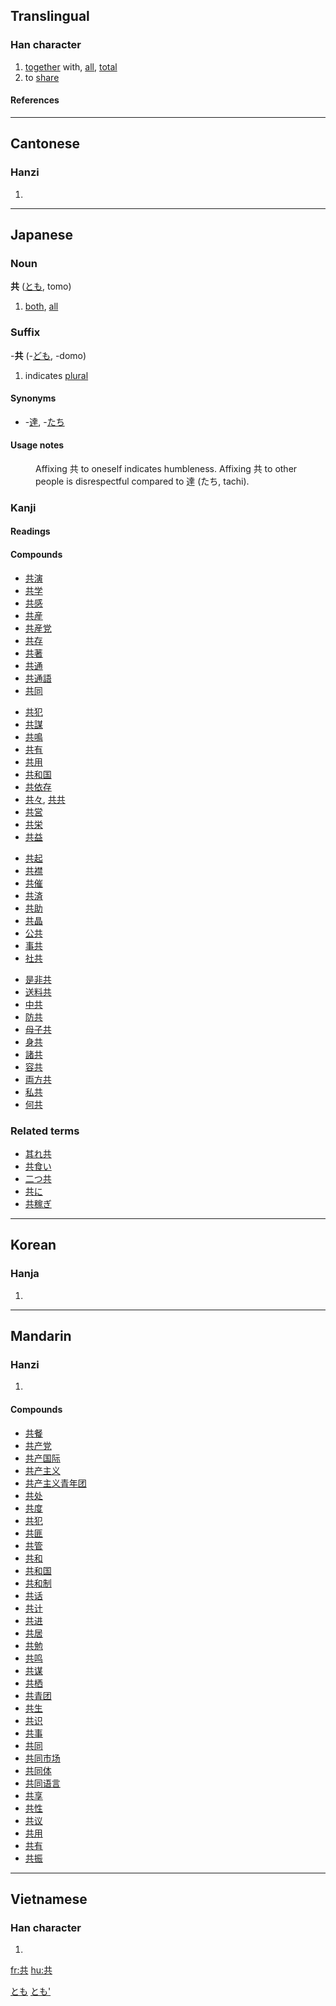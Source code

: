 ==Translingual==
===Han character===
{{Han char|rad=八|as=04|sn=6|four=4480<sub>1</sub>|canj=廿金 (TC)}}
# [[together]] with, [[all]], [[total]]
# to [[share]]
====References====
{{Han ref|kx=0127.050|dkj=01458|dj=0283.060|hdz=10243.020|uh=5171|ud=20849|bh=A640|bd=42560}}
----
==Cantonese==
===Hanzi===
{{yue-hanzi|jyut=|y=gung6}}
# {{defn|Cantonese}}
----
== Japanese ==


===Noun===
[[Category:Japanese nouns|とも]]
'''共''' ([[とも]], tomo)
# [[both]], [[all]]


===Suffix===
[[Category:Japanese suffixes|とも']]
-'''共''' (-[[ども]], -domo)
# indicates [[plural]]
====Synonyms====
*-[[達]], -[[たち]]
====Usage notes====
: Affixing 共 to oneself indicates humbleness. Affixing 共 to other people is disrespectful compared to 達 (たち, tachi).

===Kanji===
{{ja-kanji|grade=|rs=八04}}
====Readings====
{{ja-readings|on=[[きょう]] (kyō)|kun=[[とも]] (tomo), [[ともに]] (tomoni), [[ども]] (domo)}}

====Compounds====
{{top4}}
*[[共演]]
*[[共学]]
*[[共感]]
*[[共産]]
*[[共産党]]
*[[共存]]
*[[共著]]
*[[共通]]
*[[共通語]]
*[[共同]]
{{mid4}}
*[[共犯]]
*[[共謀]]
*[[共鳴]]
*[[共有]]
*[[共用]]
*[[共和国]]
*[[共依存]]
*[[共々]], [[共共]]
*[[共営]]
*[[共栄]]
*[[共益]]
{{mid4}}
*[[共起]]
*[[共襟]]
*[[共催]]
*[[共済]]
*[[共助]]
*[[共晶]]
*[[公共]]
*[[事共]]
*[[社共]]
{{mid4}}
*[[是非共]]
*[[送料共]]
*[[中共]]
*[[防共]]
*[[母子共]]
*[[身共]]
*[[諸共]]
*[[容共]]
*[[両方共]]
*[[私共]]
*[[何共]]
{{bottom}}

===Related terms===
*[[其れ共]]
*[[共食い]]
*[[二つ共]]
*[[共に]]
*[[共稼ぎ]]
----
==Korean==
===Hanja===
{{ko-hanja|hangeul=공|rv=gong|mr=kong}}
# {{defn|Korean}}
----
==Mandarin==
===Hanzi===
{{cmn-hanzi|pin=[[gòng]] (gong4)|wg=kung<sup>4</sup>}}
# {{defn|Mandarin}}

====Compounds====
*[[共餐]]
*[[共产党]]
*[[共产国际]]
*[[共产主义]]
*[[共产主义青年团]]
*[[共处]]
*[[共度]]
*[[共犯]]
*[[共匪]]
*[[共管]]
*[[共和]]
*[[共和国]]
*[[共和制]]
*[[共话]]
*[[共计]]
*[[共进]]
*[[共居]]
*[[共勉]]
*[[共鸣]]
*[[共谋]]
*[[共栖]]
*[[共青团]]
*[[共生]]
*[[共识]]
*[[共事]]
*[[共同]]
*[[共同市场]]
*[[共同体]]
*[[共同语言]]
*[[共享]]
*[[共性]]
*[[共议]]
*[[共用]]
*[[共有]]
*[[共振]]
----

==Vietnamese==
===Han character===
{{vi-hantu|cộng, cụng, cùng, gọng}}
# {{defn|Vietnamese}}





[[fr:共]]
[[hu:共]]